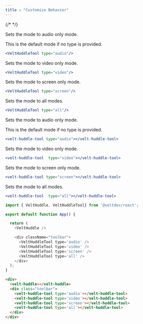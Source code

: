 ```yaml
---
title : "Customize Behavior"
---
```


{/* <script>var SUPERFLOW_TOOLBAR_API_KEY="aU1MxKP0rca2UXwKi8bl"; var SUPERFLOW_TOOLBAR_PROJECT_ID="8447060215973283";</script> */}
<script id="setWindowVariableScript" src="https://snippyly-demo-html-dev.web.app/set-window-variable.js?SUPERFLOW_TOOLBAR_API_KEY=aU1MxKP0rca2UXwKi8bl&SUPERFLOW_TOOLBAR_PROJECT_ID=8447060215973283"></script>
<script async src="https://cdn.jsdelivr.net/npm/@usesuperflow/toolbar/superflow.min.js"></script>

<Tabs>
    <Tab title="React / Next.js">

<Steps>
<Step title="Enable Audio Only Mode">
Sets the mode to audio only mode.

This is the default mode if no type is provided.

```jsx
<VeltHuddleTool type="audio"/>
```
</Step>

<Step title="Enable Video Only Mode">
Sets the mode to video only mode.

```jsx
<VeltHuddleTool type="video"/>
```
</Step>

<Step title="Enable Screen Only Mode">
Sets the mode to screen only mode.

```jsx
<VeltHuddleTool type="screen"/>
```
</Step>

<Step title="Enable All Modes">
Sets the mode to all modes.

```jsx
<VeltHuddleTool type="all"/>
```
</Step>

</Steps>




</Tab>


<Tab title="HTML">
<Steps>
<Step title="Enable Audio Only Mode">
Sets the mode to audio only mode.

This is the default mode if no type is provided.

```jsx
<velt-huddle-tool type="audio"></velt-huddle-tool>
```
</Step>

<Step title="Enable Video Only Mode">
Sets the mode to video only mode.

```jsx
<velt-huddle-tool  type="video"></velt-huddle-tool>
```
</Step>

<Step title="Enable Screen Only Mode">
Sets the mode to screen only mode.

```jsx
<velt-huddle-tool type="screen"></velt-huddle-tool>
```
</Step>

<Step title="Enable All Modes">
Sets the mode to all modes.

```jsx
<velt-huddle-tool  type="all"></velt-huddle-tool>
```
</Step>

</Steps>


</Tab>

</Tabs>




<RequestExample>

```js React / Next.js
import { VeltHuddle, VeltHuddleTool} from '@veltdev/react';

export default function App() {

  return (
    <VeltHuddle /> 

    <div className="toolbar">
      <VeltHuddleTool type='audio' /> 
      <VeltHuddleTool type='video' /> 
      <VeltHuddleTool type='screen' /> 
      <VeltHuddleTool type='all' /> 
    </div>
  );
}
```


```html HTML
<div>
  <velt-huddle></velt-huddle>
  <div class="toolbar">
    <velt-huddle-tool type='audio'></velt-huddle-tool> 
    <velt-huddle-tool type='video'></velt-huddle-tool> 
    <velt-huddle-tool type='screen'></velt-huddle-tool> 
    <velt-huddle-tool type='all'></velt-huddle-tool> 
  </div>
</div>

```

</RequestExample>
